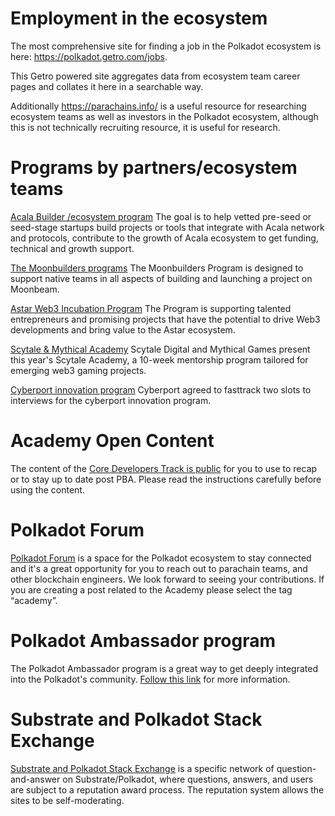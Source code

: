 
# Employment in the ecosystem

The most comprehensive site for finding a job in the Polkadot ecosystem is here: <a href="https://polkadot.getro.com/jobs" target="_blank">https://polkadot.getro.com/jobs</a>.

This Getro powered site aggregates data from ecosystem team career pages and collates it here in a searchable way.

Additionally <a href="https://parachains.info/ " target="_blank">https://parachains.info/ </a> is a useful resource for researching ecosystem teams as well as investors in the Polkadot ecosystem, although this is not technically recruiting resource, it is useful for research.

# Programs by partners/ecosystem teams

<a href="https://acala.network/ecosystem-program" target="_blank">Acala Builder /ecosystem program</a>
The goal is to help vetted pre-seed or seed-stage startups build projects or tools that integrate with Acala network and protocols, contribute to the growth of Acala ecosystem to get funding, technical and growth support.

<a href="https://moonbeam.network/builders/moonbuilders/" target="_blank">The Moonbuilders programs</a>
The Moonbuilders Program is designed to support native teams in all aspects of building and launching a project on Moonbeam.

<a href="https://moonbeam.network/builders/moonbuilders/" target="_blank">Astar Web3 Incubation Program</a>
The Program is supporting talented entrepreneurs and promising projects that have the potential to drive Web3 developments and bring value to the Astar ecosystem.

<a href="https://www.scytale.digital/academy" target="_blank">Scytale & Mythical Academy</a>
Scytale Digital and Mythical Games present this year's Scytale Academy, a 10-week mentorship program tailored for emerging web3 gaming projects.

<a href="https://www.cyberport.hk/en/cyberport_incubation_programme" target="_blank">Cyberport innovation program</a>
Cyberport agreed to fasttrack two slots to interviews for the cyberport innovation program.

# Academy Open Content

The content of the <a href="https://forum.polkadot.network/t/opening-polkadot-blockchain-academy-content-to-the-world/3904" target="_blank">Core Developers Track is public</a> for you to use to recap or to stay up to date post PBA. Please read the instructions carefully before using the content.

# Polkadot Forum

<a href="https://forum.polkadot.network/" target="_blank">Polkadot Forum</a> is a space for the Polkadot ecosystem to stay connected and it's a great opportunity for you to reach out to parachain teams, and other blockchain engineers. We look forward to seeing your contributions. If you are creating a post related to the Academy please select the tag “academy”.

# Polkadot Ambassador program

The Polkadot Ambassador program is a great way to get deeply integrated into the Polkadot's community. <a href="https://info.polkadot.network/ambassador-application" target="_blank">Follow this link</a> for more information.

# Substrate and Polkadot Stack Exchange

<a href="https://substrate.stackexchange.com/" target="_blank">Substrate and Polkadot Stack Exchange</a> is a specific network of question-and-answer on Substrate/Polkadot, where questions, answers, and users are subject to a reputation award process. The reputation system allows the sites to be self-moderating.
